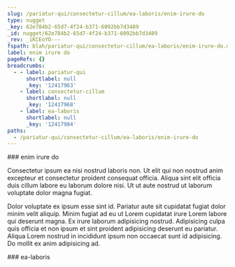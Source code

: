 ```yaml
---
slug: /pariatur-qui/consectetur-cillum/ea-laboris/enim-irure-do
type: nugget
_key: 62e784b2-65d7-4f24-b371-6092bb7d3489
_id: nugget/62e784b2-65d7-4f24-b371-6092bb7d3489
_rev: _iKCEoYO---
fspath: blah/pariatur-qui/consectetur-cillum/ea-laboris/enim-irure-do.md
label: enim irure do
pageRefs: {}
breadcrumbs:
  - - label: pariatur-qui
      shortlabel: null
      _key: '12417963'
    - label: consectetur-cillum
      shortlabel: null
      _key: '12417968'
    - label: ea-laboris
      shortlabel: null
      _key: '12417984'
paths:
  - /pariatur-qui/consectetur-cillum/ea-laboris/enim-irure-do
---
```


<NuggetArea>
<Nugget slug="/pariatur-qui/consectetur-cillum/ea-laboris/enim-irure-do" type="nugget" _key="62e784b2-65d7-4f24-b371-6092bb7d3489" _id="nugget/62e784b2-65d7-4f24-b371-6092bb7d3489" _rev="_iKCEoYO---" fspath="blah/pariatur-qui/consectetur-cillum/ea-laboris/enim-irure-do.md" label="enim irure do" paths="/pariatur-qui/consectetur-cillum/ea-laboris/enim-irure-do">
<NuggetBody>
### enim irure do

Consectetur ipsum ea nisi nostrud laboris non. Ut elit qui non nostrud anim excepteur et consectetur proident consequat officia. Aliqua sint elit officia duis cillum labore eu laborum dolore nisi. Ut ut aute nostrud ut laborum voluptate dolor magna fugiat.

Dolor voluptate ex ipsum esse sint id. Pariatur aute sit cupidatat fugiat dolor minim velit aliquip. Minim fugiat ad eu ut Lorem cupidatat irure Lorem labore qui deserunt magna. Ex irure laborum adipisicing nostrud. Adipisicing culpa quis officia et non ipsum et sint proident adipisicing deserunt eu pariatur. Aliqua Lorem nostrud in incididunt ipsum non occaecat sunt id adipisicing. Do mollit ex anim adipisicing ad.

</NuggetBody>
<Breadcrumbs>
<Crumbs>
<Crumb _key="12417963" label="pariatur-qui" /><Crumb _key="12417968" label="consectetur-cillum" /><Crumb _key="12417984" label="ea-laboris" />
</Crumbs>
</Breadcrumbs>
</Nugget>

<NuggetsInbound>
</NuggetsInbound>
<NuggetsOutbound>
</NuggetsOutbound>
</NuggetArea>
<PassagesInbound>
<Passage direction="inbound" type="passage" _key="12417984" _id="passage/12417984" _rev="_iKCEoYK---" label="ea-laboris" passage="ea-laboris" fspath="blah/pariatur-qui/consectetur-cillum/ea-laboris" paths="/pariatur-qui/consectetur-cillum/ea-laboris" slug="/pariatur-qui/consectetur-cillum/ea-laboris">
<NuggetBody>
### ea-laboris

</NuggetBody>
<Breadcrumbs>
<Crumbs>
<Crumb _key="12417963" label="pariatur-qui" /><Crumb _key="12417968" label="consectetur-cillum" />
</Crumbs>
</Breadcrumbs>
</Passage>

</PassagesInbound>
<PassagesOutbound>
</PassagesOutbound>